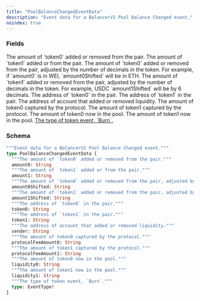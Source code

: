 ```yaml
---
title: "PoolBalanceChangedEventData"
description: "Event data for a BalancerV2 Pool Balance Changed event."
noindex: true
---
```


### Fields

<ResponseField name="amount0" type="String">
  The amount of `token0` added or removed from the pair.
</ResponseField>

<ResponseField name="amount1" type="String">
  The amount of `token1` added or from the pair.
</ResponseField>

<ResponseField name="amount0Shifted" type="String">
  The amount of `token0` added or removed from the pair, adjusted by the number of decimals in the token. For example, if `amount0` is in WEI, `amount0Shifted` will be in ETH.
</ResponseField>

<ResponseField name="amount1Shifted" type="String">
  The amount of `token1` added or removed from the pair, adjusted by the number of decimals in the token. For example, USDC `amount1Shifted` will be by 6 decimals.
</ResponseField>

<ResponseField name="token0" type="String">
  The address of `token0` in the pair.
</ResponseField>

<ResponseField name="token1" type="String">
  The address of `token1` in the pair.
</ResponseField>

<ResponseField name="sender" type="String">
  The address of account that added or removed liquidity.
</ResponseField>

<ResponseField name="protocolFeeAmount0" type="String">
  The amount of token0 captured by the protocol.
</ResponseField>

<ResponseField name="protocolFeeAmount1" type="String">
  The amount of token1 captured by the protocol.
</ResponseField>

<ResponseField name="liquidity0" type="String">
  The amount of token0 now in the pool.
</ResponseField>

<ResponseField name="liquidity1" type="String">
  The amount of token1 now in the pool.
</ResponseField>

<a href="/api-reference/types/eventtype">
  <ResponseField name="type" type="EventType!" required>
    The type of token event, `Burn`.
  </ResponseField>
</a>

### Schema


```graphql 
"""Event data for a BalancerV2 Pool Balance Changed event."""
type PoolBalanceChangedEventData {
  """The amount of `token0` added or removed from the pair."""
  amount0: String
  """The amount of `token1` added or from the pair."""
  amount1: String
  """The amount of `token0` added or removed from the pair, adjusted by the number of decimals in the token. For example, if `amount0` is in WEI, `amount0Shifted` will be in ETH."""
  amount0Shifted: String
  """The amount of `token1` added or removed from the pair, adjusted by the number of decimals in the token. For example, USDC `amount1Shifted` will be by 6 decimals."""
  amount1Shifted: String
  """The address of `token0` in the pair."""
  token0: String
  """The address of `token1` in the pair."""
  token1: String
  """The address of account that added or removed liquidity."""
  sender: String
  """The amount of token0 captured by the protocol."""
  protocolFeeAmount0: String
  """The amount of token1 captured by the protocol."""
  protocolFeeAmount1: String
  """The amount of token0 now in the pool."""
  liquidity0: String
  """The amount of token1 now in the pool."""
  liquidity1: String
  """The type of token event, `Burn`."""
  type: EventType!
}
```
